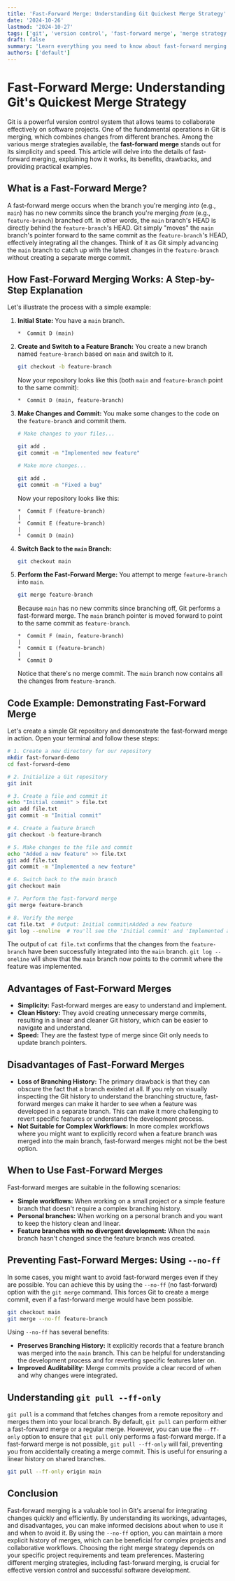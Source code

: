 ```yaml
---
title: 'Fast-Forward Merge: Understanding Git Quickest Merge Strategy'
date: '2024-10-26'
lastmod: '2024-10-27'
tags: ['git', 'version control', 'fast-forward merge', 'merge strategy', 'branching', 'github', 'gitlab', 'devops']
draft: false
summary: 'Learn everything you need to know about fast-forward merging in Git: what it is, how it works, when to use it, and its advantages and disadvantages.  Includes practical code examples to demonstrate the process.'
authors: ['default']
---
```


# Fast-Forward Merge: Understanding Git's Quickest Merge Strategy

Git is a powerful version control system that allows teams to collaborate effectively on software projects.  One of the fundamental operations in Git is merging, which combines changes from different branches. Among the various merge strategies available, the **fast-forward merge** stands out for its simplicity and speed. This article will delve into the details of fast-forward merging, explaining how it works, its benefits, drawbacks, and providing practical examples.

## What is a Fast-Forward Merge?

A fast-forward merge occurs when the branch you're merging *into* (e.g., `main`) has no new commits since the branch you're merging *from* (e.g., `feature-branch`) branched off. In other words, the `main` branch's HEAD is directly behind the `feature-branch`'s HEAD.  Git simply "moves" the `main` branch's pointer forward to the same commit as the `feature-branch`'s HEAD, effectively integrating all the changes.  Think of it as Git simply advancing the `main` branch to catch up with the latest changes in the `feature-branch` without creating a separate merge commit.

## How Fast-Forward Merging Works: A Step-by-Step Explanation

Let's illustrate the process with a simple example:

1. **Initial State:** You have a `main` branch.

   ```
   *  Commit D (main)
   ```

2. **Create and Switch to a Feature Branch:** You create a new branch named `feature-branch` based on `main` and switch to it.

   ```bash
   git checkout -b feature-branch
   ```

   Now your repository looks like this (both `main` and `feature-branch` point to the same commit):

   ```
   *  Commit D (main, feature-branch)
   ```

3. **Make Changes and Commit:** You make some changes to the code on the `feature-branch` and commit them.

   ```bash
   # Make changes to your files...

   git add .
   git commit -m "Implemented new feature"

   # Make more changes...

   git add .
   git commit -m "Fixed a bug"
   ```

   Now your repository looks like this:

   ```
   *  Commit F (feature-branch)
   |
   *  Commit E (feature-branch)
   |
   *  Commit D (main)
   ```

4. **Switch Back to the `main` Branch:**

   ```bash
   git checkout main
   ```

5. **Perform the Fast-Forward Merge:**  You attempt to merge `feature-branch` into `main`.

   ```bash
   git merge feature-branch
   ```

   Because `main` has no new commits since branching off, Git performs a fast-forward merge.  The `main` branch pointer is moved forward to point to the same commit as `feature-branch`.

   ```
   *  Commit F (main, feature-branch)
   |
   *  Commit E (feature-branch)
   |
   *  Commit D
   ```

   Notice that there's no merge commit. The `main` branch now contains all the changes from `feature-branch`.

## Code Example: Demonstrating Fast-Forward Merge

Let's create a simple Git repository and demonstrate the fast-forward merge in action. Open your terminal and follow these steps:

```bash
# 1. Create a new directory for our repository
mkdir fast-forward-demo
cd fast-forward-demo

# 2. Initialize a Git repository
git init

# 3. Create a file and commit it
echo "Initial commit" > file.txt
git add file.txt
git commit -m "Initial commit"

# 4. Create a feature branch
git checkout -b feature-branch

# 5. Make changes to the file and commit
echo "Added a new feature" >> file.txt
git add file.txt
git commit -m "Implemented a new feature"

# 6. Switch back to the main branch
git checkout main

# 7. Perform the fast-forward merge
git merge feature-branch

# 8. Verify the merge
cat file.txt  # Output: Initial commit\nAdded a new feature
git log --oneline  # You'll see the 'Initial commit' and 'Implemented a new feature' commits on main.
```

The output of `cat file.txt` confirms that the changes from the `feature-branch` have been successfully integrated into the `main` branch.  `git log --oneline` will show that the `main` branch now points to the commit where the feature was implemented.

## Advantages of Fast-Forward Merges

*   **Simplicity:** Fast-forward merges are easy to understand and implement.
*   **Clean History:** They avoid creating unnecessary merge commits, resulting in a linear and cleaner Git history, which can be easier to navigate and understand.
*   **Speed:**  They are the fastest type of merge since Git only needs to update branch pointers.

## Disadvantages of Fast-Forward Merges

*   **Loss of Branching History:**  The primary drawback is that they can obscure the fact that a branch existed at all.  If you rely on visually inspecting the Git history to understand the branching structure, fast-forward merges can make it harder to see when a feature was developed in a separate branch.  This can make it more challenging to revert specific features or understand the development process.
*   **Not Suitable for Complex Workflows:** In more complex workflows where you might want to explicitly record when a feature branch was merged into the main branch, fast-forward merges might not be the best option.

## When to Use Fast-Forward Merges

Fast-forward merges are suitable in the following scenarios:

*   **Simple workflows:** When working on a small project or a simple feature branch that doesn't require a complex branching history.
*   **Personal branches:** When working on a personal branch and you want to keep the history clean and linear.
*   **Feature branches with no divergent development:** When the `main` branch hasn't changed since the feature branch was created.

## Preventing Fast-Forward Merges: Using `--no-ff`

In some cases, you might want to avoid fast-forward merges even if they are possible.  You can achieve this by using the `--no-ff` (no fast-forward) option with the `git merge` command. This forces Git to create a merge commit, even if a fast-forward merge would have been possible.

```bash
git checkout main
git merge --no-ff feature-branch
```

Using `--no-ff` has several benefits:

*   **Preserves Branching History:** It explicitly records that a feature branch was merged into the `main` branch. This can be helpful for understanding the development process and for reverting specific features later on.
*   **Improved Auditability:** Merge commits provide a clear record of when and why changes were integrated.

## Understanding `git pull --ff-only`

`git pull` is a command that fetches changes from a remote repository and merges them into your local branch. By default, `git pull` can perform either a fast-forward merge or a regular merge. However, you can use the `--ff-only` option to ensure that `git pull` only performs a fast-forward merge. If a fast-forward merge is not possible, `git pull --ff-only` will fail, preventing you from accidentally creating a merge commit.  This is useful for ensuring a linear history on shared branches.

```bash
git pull --ff-only origin main
```

## Conclusion

Fast-forward merging is a valuable tool in Git's arsenal for integrating changes quickly and efficiently. By understanding its workings, advantages, and disadvantages, you can make informed decisions about when to use it and when to avoid it.  By using the `--no-ff` option, you can maintain a more explicit history of merges, which can be beneficial for complex projects and collaborative workflows. Choosing the right merge strategy depends on your specific project requirements and team preferences. Mastering different merging strategies, including fast-forward merging, is crucial for effective version control and successful software development.